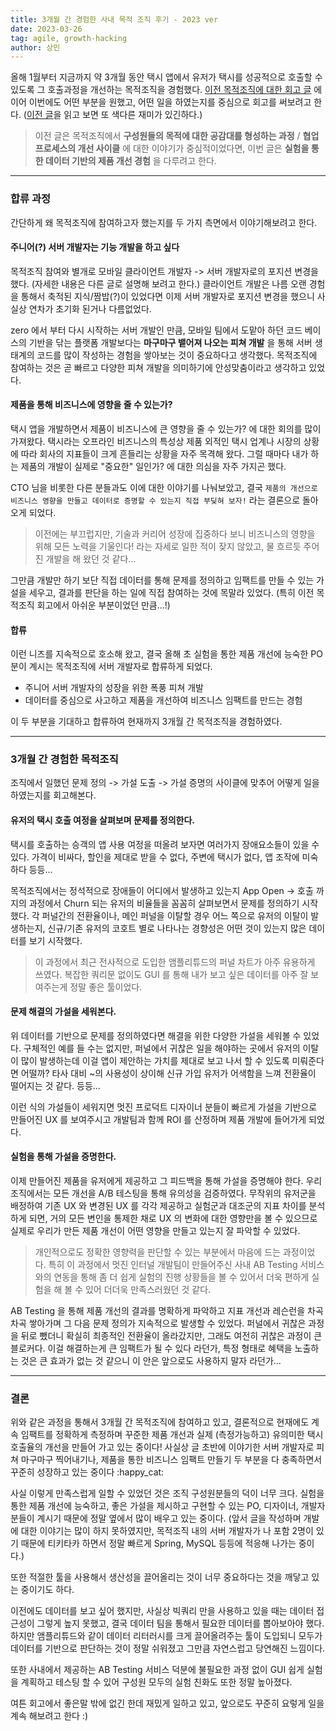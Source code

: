 ```yaml
---
title: 3개월 간 경험한 사내 목적 조직 후기 - 2023 ver
date: 2023-03-26
tag: agile, growth-hacking
author: 상민
---
```


올해 1월부터 지금까지 약 3개월 동안 택시 앱에서 유저가 택시를 성공적으로 호출할 수 있도록 그 호출과정을 개선하는 목적조직을 경험했다. [이전 목적조직에 대한 회고 글](./retrospect-organization) 에 이어 이번에도 어떤 부분을 원했고, 어떤 일을 하였는지를 중심으로 회고를 써보려고 한다. ([이전 글](./retrospect-organization)을 읽고 보면 또 색다른 재미가 있긴하다.)

> 이전 글은 목적조직에서 **구성원들의 목적에 대한 공감대를 형성하는 과정** / **협업 프로세스의 개선 사이클** 에 대한 이야기가 중심적이었다면, 이번 글은 **실험을 통한 데이터 기반의 제품 개선 경험** 을 다루려고 한다.

---

### 합류 과정

간단하게 왜 목적조직에 참여하고자 했는지를 두 가지 측면에서 이야기해보려고 한다.

#### 주니어(?) 서버 개발자는 기능 개발을 하고 싶다

목적조직 참여와 별개로 모바일 클라이언트 개발자 -> 서버 개발자로의 포지션 변경을 했다. (자세한 내용은 다른 글로 설명해 보려고 한다.) 클라이언트 개발은 나름 오랜 경험을 통해서 축적된 지식/짬밥(?)이 있었다면 이제 서버 개발자로 포지션 변경을 했으니 사실상 연차가 초기화 된거나 다름없었다.

zero 에서 부터 다시 시작하는 서버 개발인 만큼, 모바일 팀에서 도맡아 하던 코드 베이스의 기반을 닦는 플랫폼 개발보다는 **마구마구 뱉어져 나오는 피쳐 개발** 을 통해 서버 생태계의 코드를 많이 작성하는 경험을 쌓아보는 것이 중요하다고 생각했다. 목적조직에 참여하는 것은 곧 빠르고 다양한 피쳐 개발을 의미하기에 안성맞춤이라고 생각하고 있었다.

#### 제품을 통해 비즈니스에 영향을 줄 수 있는가?

택시 앱을 개발하면서 제품이 비즈니스에 큰 영향을 줄 수 있는가? 에 대한 회의를 많이 가져왔다. 택시라는 오프라인 비즈니스의 특성상 제품 외적인 택시 업계나 시장의 상황에 따라 회사의 지표들이 크게 흔들리는 상황을 자주 목격해 왔다. 그럴 때마다 내가 하는 제품의 개발이 실제로 "중요한" 일인가? 에 대한 의심을 자주 가지곤 했다.

CTO 님을 비롯한 다른 분들과도 이에 대한 이야기를 나눠보았고, 결국 `제품의 개선으로 비즈니스 영향을 만들고 데이터로 증명할 수 있는지 직접 부딪혀 보자!` 라는 결론으로 돌아오게 되었다.

> 이전에는 부끄럽지만, 기술과 커리어 성장에 집중하다 보니 비즈니스의 영향을 위해 모든 노력을 기울인다! 라는 자세로 일한 적이 잦지 않았고, 물 흐르듯 주어진 개발을 해 왔던 것 같다...

그만큼 개발만 하기 보단 직접 데이터를 통해 문제를 정의하고 임팩트를 만들 수 있는 가설을 세우고, 결과를 판단을 하는 일에 직접 참여하는 것에 목말라 있었다. (특히 이전 목적조직 회고에서 아쉬운 부분이었던 만큼...!)

#### 합류

이런 니즈를 지속적으로 호소해 왔고, 결국 올해 초 실험을 통한 제품 개선에 능숙한 PO 분이 계시는 목적조직에 서버 개발자로 합류하게 되었다.

- 주니어 서버 개발자의 성장을 위한 폭풍 피쳐 개발
- 데이터를 중심으로 사고하고 제품을 개선하여 비즈니스 임팩트를 만드는 경험

이 두 부분을 기대하고 합류하여 현재까지 3개월 간 목적조직을 경험하였다.

---

### 3개월 간 경험한 목적조직

조직에서 일했던 문제 정의 -> 가설 도출 -> 가설 증명의 사이클에 맞추어 어떻게 일을 하였는지를 회고해본다.

#### 유저의 택시 호출 여정을 살펴보며 문제를 정의한다.

택시를 호출하는 승객의 앱 사용 여정을 떠올려 보자면 여러가지 장애요소들이 있을 수 있다. 가격이 비싸다, 할인을 제대로 받을 수 없다, 주변에 택시가 없다, 앱 조작에 미숙하다 등등...

목적조직에서는 정석적으로 장애들이 어디에서 발생하고 있는지 App Open -> 호출 까지의 과정에서 Churn 되는 유저의 비율들을 꼼꼼히 살펴보면서 문제를 정의하기 시작했다. 각 퍼널간의 전환율이나, 메인 퍼널을 이탈할 경우 어느 쪽으로 유저의 이탈이 발생하는지, 신규/기존 유저의 코호트 별로 나타나는 경향성은 어떤 것이 있는지 많은 데이터를 보기 시작했다.

> 이 과정에서 최근 전사적으로 도입한 앰플리튜드의 퍼널 차트가 아주 유용하게 쓰였다. 복잡한 쿼리문 없이도 GUI 를 통해 내가 보고 싶은 데이터를 아주 잘 보여주는게 정말 좋은 툴이었다.

#### 문제 해결의 가설을 세워본다.

위 데이터를 기반으로 문제를 정의하였다면 해결을 위한 다양한 가설을 세워볼 수 있었다. 구체적인 예를 들 수는 없지만, 퍼널에서 귀찮은 일을 해야하는 곳에서 유저의 이탈이 많이 발생하는데 이걸 앱이 제안하는 가치를 제대로 보고 나서 할 수 있도록 미뤄준다면 어떨까? 타사 대비 ~의 사용성이 상이해 신규 가입 유저가 어색함을 느껴 전환율이 떨어지는 것 같다. 등등...

이런 식의 가설들이 세워지면 멋진 프로덕트 디자이너 분들이 빠르게 가설을 기반으로 만들어진 UX 를 보여주시고 개발팀과 함께 ROI 를 산정하며 제품 개발에 들어가게 되었다.

#### 실험을 통해 가설을 증명한다.

이제 만들어진 제품을 유저에게 제공하고 그 피드백을 통해 가설을 증명해야 한다. 우리 조직에서는 모든 개선을 A/B 테스팅을 통해 유의성을 검증하였다. 무작위의 유저군을 배정하여 기존 UX 와 변경된 UX 를 각각 제공하고 실험군과 대조군의 지표 차이를 분석하게 되면, 거의 모든 변인을 통제한 채로 UX 의 변화에 대한 영향만을 볼 수 있으므로 실제로 우리가 만든 제품 개선이 어떤 영향을 만들고 있는지 잘 파악할 수 있었다.

> 개인적으로도 정확한 영향력을 판단할 수 있는 부분에서 마음에 드는 과정이었다. 특히 이 과정에서 멋진 인터널 개발팀이 만들어주신 사내 AB Testing 서비스와의 연동을 통해 좀 더 쉽게 실험의 진행 상황들을 볼 수 있어서 더욱 편하게 실험을 해 볼 수 있어 더더욱 만족스러웠던 것 같다.

AB Testing 을 통해 제품 개선의 결과를 명확하게 파악하고 지표 개선과 레슨런을 차곡차곡 쌓아가며 그 다음 문제 정의가 지속적으로 발생할 수 있었다. 퍼널에서 귀찮은 과정을 뒤로 뺐더니 확실히 최종적인 전환율이 올라갔지만, 그래도 여전히 귀찮은 과정이 큰 블로커다. 이걸 해결하는게 큰 임팩트가 될 수 있다 라던가, 특정 형태로 혜택을 노출하는 것은 큰 효과가 없는 것 같으니 이 안은 앞으로도 사용하지 말자 라던가...

---

### 결론

위와 같은 과정을 통해서 3개월 간 목적조직에 참여하고 있고, 결론적으로 현재에도 계속 임팩트를 정확하게 측정하며 꾸준한 제품 개선과 실제 (측정가능하고) 유의미한 택시 호출율의 개선을 만들어 가고 있는 중이다! 사실상 글 초반에 이야기한 서버 개발자로 피쳐 마구마구 찍어내기나, 제품을 통한 비즈니스 임팩트 만들기 두 부분을 다 충족하면서 꾸준히 성장하고 있는 중이다 :happy_cat:

사실 이렇게 만족스럽게 일할 수 있었던 것은 조직 구성원분들의 덕이 너무 크다. 실험을 통한 제품 개선에 능숙하고, 좋은 가설을 제시하고 구현할 수 있는 PO, 디자이너, 개발자 분들이 계시기 때문에 정말 옆에서 많이 배우고 있는 중이다. (앞서 글을 작성하며 개발에 대한 이야기는 많이 하지 못하였지만, 목적조직 내의 서버 개발자가 나 포함 2명이 있기 때문에 티키타카 하면서 정말 빠르게 Spring, MySQL 등등에 적응해 나가는 중이다.)

또한 적절한 툴을 사용해서 생산성을 끌어올리는 것이 너무 중요하다는 것을 깨닿고 있는 중이기도 하다.

이전에도 데이터를 보고 싶어 했지만, 사실상 빅쿼리 만을 사용하고 있을 때는 데이터 접근성이 그렇게 높지 못했고, 결국 데이터 팀을 통해서 필요한 데이터를 뽑아보아야 했다. 하지만 앰플리튜드와 같이 데이터 리터러시를 크게 끌어올려주는 툴이 도입되니 모두가 데이터를 기반으로 판단하는 것이 정말 쉬워졌고 그만큼 자연스럽고 당연해진 느낌이다.

또한 사내에서 제공하는 AB Testing 서비스 덕분에 불필요한 과정 없이 GUI 쉽게 실험을 계획하고 테스팅 할 수 있어 구성원 모두의 실험 친화도 또한 정말 높아졌다.

여튼 회고에서 좋은말 밖에 없긴 한데 재밌게 일하고 있고, 앞으로도 꾸준히 요렇게 일을 계속 해보려고 한다 :)
